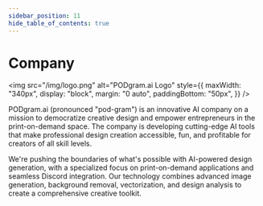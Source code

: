 ```yaml
---
sidebar_position: 11
hide_table_of_contents: true
---
```


# Company

<img
  src="/img/logo.png"
  alt="PODgram.ai Logo"
  style={{
    maxWidth: "340px",
    display: "block",
    margin: "0 auto",
    paddingBottom: "50px",
  }}
/>

PODgram.ai (pronounced "pod-gram") is an innovative AI company on a mission to democratize creative design and empower entrepreneurs in the print-on-demand space. The company is developing cutting-edge AI tools that make professional design creation accessible, fun, and profitable for creators of all skill levels.

We're pushing the boundaries of what's possible with AI-powered design generation, with a specialized focus on print-on-demand applications and seamless Discord integration. Our technology combines advanced image generation, background removal, vectorization, and design analysis to create a comprehensive creative toolkit.
